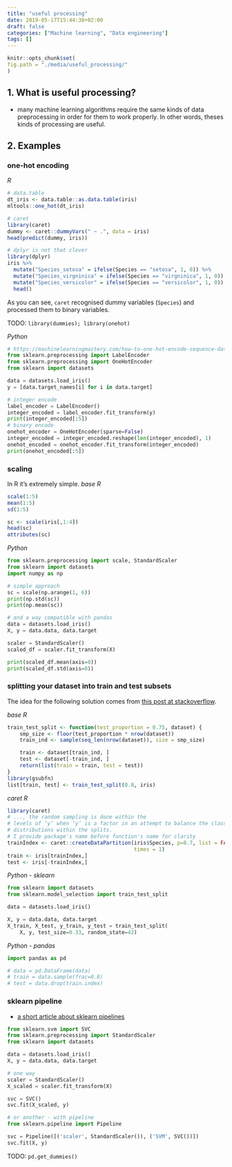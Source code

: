 ```yaml
---
title: "useful processing"
date: 2019-05-17T15:44:38+02:00
draft: false
categories: ["Machine learning", "Data engineering"]
tags: []
---
```



```r
knitr::opts_chunk$set(
fig.path = "./media/useful_processing/"
)
```



## 1. What is useful processing? 

* many machine learning algorithms require the same kinds of data preprocessing in order for them to work properly. In other words, theses kinds of processing are useful.

## 2. Examples 

### one-hot encoding 

*R*
```r
# data.table
dt_iris <- data.table::as.data.table(iris)
mltools::one_hot(dt_iris)

# caret
library(caret)
dummy <- caret::dummyVars(" ~ .", data = iris)
head(predict(dummy, iris))

# dplyr is not that clever
library(dplyr)
iris %>%
  mutate("Species_setosa" = ifelse(Species == "setosa", 1, 0)) %>%
  mutate("Species_virgninica" = ifelse(Species == "virgninica", 1, 0)) %>%
  mutate("Species_versicolor" = ifelse(Species == "versicolor", 1, 0)) %>%
  head()
```

As you can see, `caret` recognised dummy variables (`Species`) and processed them to binary variables.

TODO: `library(dummies); library(onehot)`

*Python*
```python
# https://machinelearningmastery.com/how-to-one-hot-encode-sequence-data-in-python/
from sklearn.preprocessing import LabelEncoder
from sklearn.preprocessing import OneHotEncoder
from sklearn import datasets

data = datasets.load_iris()
y = [data.target_names[i] for i in data.target]

# integer encode
label_encoder = LabelEncoder()
integer_encoded = label_encoder.fit_transform(y)
print(integer_encoded[:5])
# binary encode
onehot_encoder = OneHotEncoder(sparse=False)
integer_encoded = integer_encoded.reshape(len(integer_encoded), 1)
onehot_encoded = onehot_encoder.fit_transform(integer_encoded)
print(onehot_encoded[:5])
```

### scaling 

In R it's extremely simple.
*base R*
```r
scale(1:5)
mean(1:5)
sd(1:5)

sc <- scale(iris[,1:4])
head(sc)
attributes(sc)
```

*Python*
```python
from sklearn.preprocessing import scale, StandardScaler
from sklearn import datasets
import numpy as np

# simple approach
sc = scale(np.arange(1, 6))
print(np.std(sc))
print(np.mean(sc))

# and a way compatible with pandas
data = datasets.load_iris()
X, y = data.data, data.target

scaler = StandardScaler()
scaled_df = scaler.fit_transform(X)

print(scaled_df.mean(axis=0))
print(scaled_df.std(axis=0))
```

### splitting your dataset into train and test subsets 

The idea for the following solution comes from [this post at stackoverflow](https://stackoverflow.com/questions/17200114/how-to-split-data-into-training-testing-sets-using-sample-function).

*base R*
```r
train_test_split <- function(test_proportion = 0.75, dataset) {
    smp_size <- floor(test_proportion * nrow(dataset))
    train_ind <- sample(seq_len(nrow(dataset)), size = smp_size)

    train <- dataset[train_ind, ]
    test <- dataset[-train_ind, ]
    return(list(train = train, test = test))
}
library(gsubfn)
list[train, test] <- train_test_split(0.8, iris)
```

*caret R*
```r
library(caret)
# ..., the random sampling is done within the
# levels of ‘y’ when ‘y’ is a factor in an attempt to balance the class
# distributions within the splits.
# I provide package's name before function's name for clarity
trainIndex <- caret::createDataPartition(iris$Species, p=0.7, list = FALSE, 
                                         times = 1)
train <- iris[trainIndex,]
test <- iris[-trainIndex,]
```

*Python - sklearn*
```python
from sklearn import datasets
from sklearn.model_selection import train_test_split

data = datasets.load_iris()

X, y = data.data, data.target
X_train, X_test, y_train, y_test = train_test_split(
    X, y, test_size=0.33, random_state=42)
```

*Python - pandas*
```python
import pandas as pd

# data = pd.DataFrame(data)
# train = data.sample(frac=0.8)
# test = data.drop(train.index)
```

### sklearn pipeline 

- [a short article about sklearn pipelines](https://towardsdatascience.com/a-simple-example-of-pipeline-in-machine-learning-with-scikit-learn-e726ffbb6976)

```python
from sklearn.svm import SVC
from sklearn.preprocessing import StandardScaler
from sklearn import datasets

data = datasets.load_iris()
X, y = data.data, data.target

# one way
scaler = StandardScaler()
X_scaled = scaler.fit_transform(X)

svc = SVC()
svc.fit(X_scaled, y)

# or another - with pipeline
from sklearn.pipeline import Pipeline

svc = Pipeline([('scaler', StandardScaler()), ('SVM', SVC())])
svc.fit(X, y)
```

TODO: `pd.get_dummies()`

